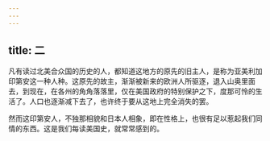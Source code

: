 ```yaml
---
---
---
```

title: 二
---



凡有读过北美合众国的历史的人，都知道这地方的原先的旧主人，是称为亚美利加印第安这一种人种。这原先的故主，渐渐被新来的欧洲人所驱逐，退入山奥里面去，到现在，在各州的角角落落里，仅在美国政府的特别保护之下，度那可怜的生活了。人口也逐渐减下去了，也许终于要从这地上完全消失的罢。

然而这印第安人，不独那相貌和日本人相象，即在性格上，也很有足以惹起我们同情的东西。这是我们每读美国史，就常常感到的。